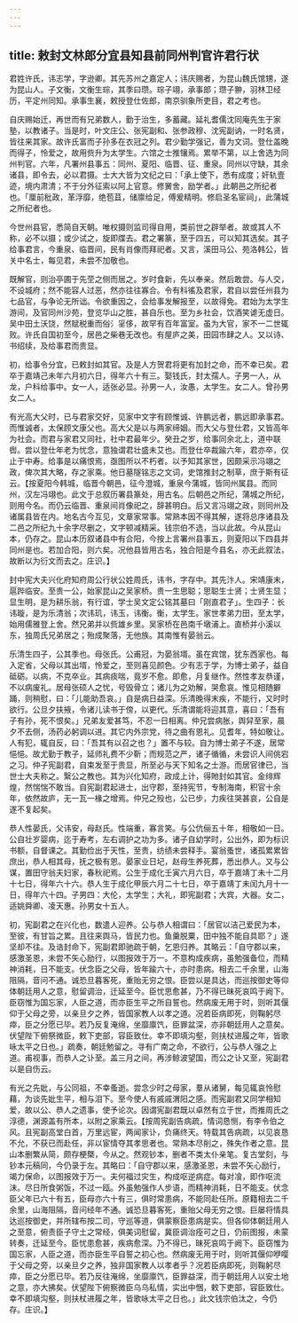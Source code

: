 ```yaml
---
---
---
```

title: 敕封文林郎分宜县知县前同州判官许君行状
---



君姓许氏，讳志学，字逊卿。其先苏州之嘉定人；讳庆赐者，为昆山魏氏馆甥，遂为昆山人。子文衡，文衡生琮，其季曰瓒。琮子翊，承事郎；瓒子翀，羽林卫经历，平定州同知。承事生襄，敕授登仕佐郎，南京驯象所吏目，君之考也。

自庆赐始迁，再世而有兄弟数人，勤于治生，多蓄藏。延礼耆儒沈同庵先生于家塾，以教诸子。当是时，叶文庄公、张宪副和、张参政穆、沈宪副讷，一时名贤，皆往来其家。故许氏富而子孙多在衣冠之列。君少勤学强记，善为文词。登仕盖晚而得子，怜爱之，故用赀升为太学生。六馆之士推镶焉。累举不第，以上舍选为同州判官。六年，凡署州县事五：同州、夏阳、临晋、征、重泉。同州以守缺，其余诸县，即令去，必以君摄。士大大皆为文纪之曰：「承上使下，悉有成度；奸轨壹迹，境内肃清；不于分外征索以阿上官意。修黉舍，励学者。」此朝邑之所纪者也。「厘前秕政，革浮靡，绝苞苴，储廪给足，傅爰精明。修启圣名宦祠」，此蒲城之所纪者也。

今世州县官，悉简自天朝。唯权摄则监司得自用，类前世之辟举者。故或其人不称，必不以摄；或少试之，旋即牒去。君之署篆，至于四五，可以知其选矣。其子给事君言，今重泉、临晋间，民有肖像而拜祀者。又言，溪田马公、苑洛韩公，皆关中名士，每见君，未尝不加敬也。

既解官，则治亭圃于先茔之侧而居之。岁时食新，先以奉亲。然后敢尝。与人交，不设城府；然不能容人过恶，然亦往往寡合。令有科徭及君家，君自以尝任州县为七品官，与争论无所诎。令欲重因之，会给事发解报至，以故得免。君始为太学生游间，及官同州沙苑，登览华山之胜，甚自乐也。至为乡社会，饮酒笑谑无虚日。吴中田土沃饶，然赋税重而俗氵㸒侈，故罕有百年富室。虽为大官，家不一二世辄败。许氏自国初至今，居邑之柴巷无改也。有屋庐之美，田园市肆之人。又以诗、书绍续，及给事君而贵显。

初，给事令分宜，已敕封如其官。及是人方贺君将更有加封之命，而不幸已矣。君卒于嘉靖己未年六月初六日，得年六十有三。娶钱氏，封太孺人。子男一人，从龙，户科给事中。女一人，适张必显。孙男一人，汝愚，太学生。女二人。曾孙男女二人。

有光高大父时，已与君家交好，见家中文字有顾惟诚、许鹏远者，鹏远即承事君。而惟诚者，太保顾文康父也。高大父是以与两家缔姻。而大父与登仕君，又皆高年为社会。而君与家君又同社，社中君最年少。癸丑之岁，给事同余北上，道中联辔。尝以登仕年老为忧念，意独谓君壮盛未艾也。而登仕卒裁踰六年，君亦卒，仅止于中寿。给事是以痛恨焉，亟图所以不朽者。以予知其家世，因颇采示冯翊之政，俾次其大略，存之家乘。他日墓隧铭志之文词，史馆推封之制草，庶于斯有征云。【按夏阳今韩城，临晋今朝邑，征今澄城，重泉今蒲城，皆同州属县。而同州，汉左冯翊也。此文于总叙历署县篆处，用古名。后朝邑之所纪，蒲城之所纪，则用今名。而仍云临晋、重泉间肖像祀之，辞甚明白。后又言冯翊之政，则同州及诸属县皆在内。地名古今互见，文章家常事。常熟本因不得其解，遂将总序诸县及二邑之所纪九十余字尽删之，文字顿减精采。钱宗伯不选，当以此故。今从昆山本，仍存之。昆山本历叙诸县中有合阳，今按上言署州县事五，则夏阳以下四县并同州是也。若加合阳，则六矣。况他县皆用古名，独合阳是今县名，亦无此叙法，故断以为衍文而去之。庄识。】

封中宪大夫兴化府知府周公行状公姓周氏，讳书，字存中。其先汴人。宋靖康末，扈跸临安。至贵一公，始家昆山之吴家桥。贵一生思聪；思聪生士贤；士贤生显；显生明，是为耕乐翁，有行谊，学士吴文定公铭其墓曰「刚直君子」。生四子：长讳璇，是为乐清翁；次讳玑，讳玉，讳衡。衡，太学生。家世孝弟力田，至太学，始用儒雅登上舍。然兄弟并以赀雄乡里。吴家桥在邑南千墩浦上。直桥并小溪以东，独周氏兄弟居之；殆成聚落，无他族。其南惟有晏翁云。

乐清生四子，公其季也。母张氏。公甫冠，为晏翁壻。虽在宾馆，犹东西家也。每入定省，父母以其出壻，怜爱之，至则喜见颜色。少有志于学，为博士弟子，益自砥砺。以病，不克卒业。其病痰喘，竟岁不愈。即愈，月复继作。然性孝友恭谨，不以病废礼。居母张硕人之忧，号毁骨立；诸儿为之劝解，哭愈哀。惟见相随擗踊，则稍慰，曰：「儿能助吾哀。」自是病日益深。乐清晚得末疾，不能行，又时时欲行。公旦夕扶掖，令诸儿读书于傍，以更代。乐清谓能将迎其意，喜曰：「吾有子有孙，死不恨矣。」兄弟友爱甚笃，不忍一日相离。仲兄尝病胀，舆舁至家，晨夕不去侧，汤药必躬调以进。其它内外宗党，待之曲有恩礼。见耆年，特如敬让。人有犯，辄自反，曰：「吾其有以召之也？」置不与较。自为博士弟子不遂，居常悒悒。故尤勤于教子，延师礼费不少靳；而规范之严，诸子循循，未尝识人间佻宕之习。仲子宪副君，自束发至于贵显，所至必与天下知名之士游。而居官律已，当世士大夫称之。繄公之教也。其为兴化知府，政成上计，得貤封如其官。金绯辉煌，然惴惴不敢当。自宪副君起进士，出守郡，至持宪节，专制海南，积官十余年，依然故庐，无一瓦一椽之增焉。仲兄之殁也，公已步，力疾往哭甚哀，公自是遂不复起矣。

恭人性晏氏，父讳安，母赵氏。性端重，寡言笑。与公伉俪五十年，相敬如一日。公自壮岁婴病，迄于寿考，左右调护之功为多。诸子自幼学时，公出外，即为标识书额，自督课之。其勤俭出于天性，至贵，纺绩未尝释手。宴翁蚤世，诸孤累累皆庶出，恭人相其母，抚之极有恩。晏家业日圮，赵母生养死葬，悉出恭人。又与公谋，置田守翁夫妇家，春秋祀焉。公生于成化壬寅六月六日，卒于嘉靖丁未十二月十七日，得年六十六。恭人生于成化甲辰六月二十七日，卒于嘉靖丁未闰九月十一日，得年六十四。子男四：大伦，太学生；大礼，即宪副君；大宾，大器。女二，适姚舜卿、凌天惠。孙男女十五人。

初，宪副君之在兴化也，数遣人迎养。公与恭人相谓曰：「居官以洁己爱民为本，至彼，有甘旨之累。且往来舆马，皆民力也。鱼羹脱粟，田中独不能自具耶？」遂坚却不往。及诰封命下，宪副君即驰疏于朝，乞恩归养。其略云：「自守郡以来，感激圣恩，未尝不矢心励行，以图报效于万一。不意构成疾病，虽勉强备位，而精神消耗，日不能支。伏念臣之父母，皆年踰六十，亦时患病。相去二千余里，山海阻隔，音问不通。诚恐旦暮客死，重贻无穷之恨。臣尝以是具达，而巡按御史等仰体朝廷用人之意，慰留调治，迁延至今。臣忧思愈甚，乃不得已昧死哀鸣于阙下。臣窃惟为国忘家，人臣之道，而亦臣生平之所自誓也。然病废无用于时，则听其偃仰于父母之旁，以亲旦夕之养，皆国家教人以孝之道。况若臣病即死，则鞠躬尽瘁，臣之分愿已毕。若乃反复淹绵，坐靡廪饩，臣罪盆深，亦非朝廷用人之意矣。伏望陛下俯祭微臣，敕下吏部，容臣致仕。幸不即填沟壑，则扶杖进履之年，皆歌咏太平之日也。」疏奏，朝廷勉留之。寻有广南之命，不欲行，公与恭人强之上道。甫视事，而恭人之讣至。盖三月之间，再涉鲸波望国，而公之讣又至，宪副君以是自伤云。

有光之先妣，与公同祖，不幸蚤逝。尝念少时之母家，羣从诸舅，每见辄哀怜慰藉，为谈先妣生平，相与泪下。至今使人有戚戚渭阳之感。而宪副君又同学相知爱，故以公、恭人之遗事，使予论次。因谓宪副君既以卓然有立于世，而推周氏之淳德，渊源盖有所本，以附之家乘云。【按周宪副告病疏，情词恳恻，有李令伯之风。且宪副高堂白首，万里远宦，两闻家讣，负痛终天。特载其告病疏，以见哀恳不允，不获已而赴任，非以宦情夺其孝思者也。常熟本尽削之，殊失作者之意。昆山本删繁从简，颇存梗槩，今从之。然观钞本，删者不类太仆亲笔。复古堂刻，与钞本元稿同，今仍录于左。其略曰：「自守郡以来，感激圣恩，未尝不矢心励行，竭力保命，以图报效于万一。夫何福过灾生，构成呕逆病症。每对飡，即作呕流沫。尽日所食粥饭，不过一瓯。外虽勉强作人步语，而精神消耗，日不能支。伏念臣父年已六十有五，臣母亦六十有三，俱时常患病，不能同赴任所。原籍相去二千余里，山海阻隔，音问经年不通。诚恐旦暮客死，重贻父母无穷之恨。巨屡将情具达巡按御史，并所辖布按二司，守巡等道，俱蒙察臣患病是实。但各仰体朝廷用人之至意，俯责臣子守土之常经，俱美词慰留，冀臣调治痊可之日，仍前图报，未蒙转奏，迁延至今。臣忧患愈甚，疾病愈深。乃不得已，昧死哀鸣于阙下。臣窃惟为国忘家，人臣之道，而亦臣生平自誓之初心也。然病废无用于时，则听其偃仰咿嘤于父母之旁，以亲旦夕之养，独非国家教人以孝者乎？况若臣病即死，则鞠躬尽瘁，臣之分愿已毕。若乃反往淹绵，坐靡廪饩，臣罪益深，而于朝廷用人以安土地之意，亦大拂矣。伏望陛下俯察微臣乌乌私情，实出中悃，敕下吏部，容臣致仕。幸不即填沟壑，则扶杖进履之年，皆歌咏太平之日也。」此文钱宗伯汰之，今仍存。庄识。】